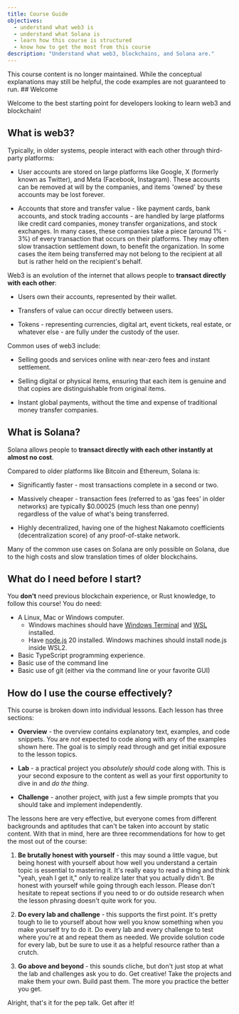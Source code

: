 ```yaml
---
title: Course Guide
objectives:
  - understand what web3 is
  - understand what Solana is
  - learn how this course is structured
  - know how to get the most from this course
description: "Understand what web3, blockchains, and Solana are."
---
```


<Callout type="warn">
  This course content is no longer maintained. While the conceptual explanations
  may still be helpful, the code examples are not guaranteed to run.
</Callout>
## Welcome

Welcome to the best starting point for developers looking to learn web3 and
blockchain!

## What is web3?

Typically, in older systems, people interact with each other through third-party
platforms:

- User accounts are stored on large platforms like Google, X (formerly known as
  Twitter), and Meta (Facebook, Instagram). These accounts can be removed at
  will by the companies, and items 'owned' by these accounts may be lost
  forever.

- Accounts that store and transfer value - like payment cards, bank accounts,
  and stock trading accounts - are handled by large platforms like credit card
  companies, money transfer organizations, and stock exchanges. In many cases,
  these companies take a piece (around 1% - 3%) of every transaction that occurs
  on their platforms. They may often slow transaction settlement down, to
  benefit the organization. In some cases the item being transferred may not
  belong to the recipient at all but is rather held on the recipient's behalf.

Web3 is an evolution of the internet that allows people to **transact directly
with each other**:

- Users own their accounts, represented by their wallet.

- Transfers of value can occur directly between users.

- Tokens - representing currencies, digital art, event tickets, real estate, or
  whatever else - are fully under the custody of the user.

Common uses of web3 include:

- Selling goods and services online with near-zero fees and instant settlement.

- Selling digital or physical items, ensuring that each item is genuine and that
  copies are distinguishable from original items.

- Instant global payments, without the time and expense of traditional money
  transfer companies.

## What is Solana?

Solana allows people to **transact directly with each other instantly at almost
no cost**.

Compared to older platforms like Bitcoin and Ethereum, Solana is:

- Significantly faster - most transactions complete in a second or two.

- Massively cheaper - transaction fees (referred to as 'gas fees' in older
  networks) are typically $0.00025 (much less than one penny) regardless of the
  value of what's being transferred.

- Highly decentralized, having one of the highest Nakamoto coefficients
  (decentralization score) of any proof-of-stake network.

Many of the common use cases on Solana are only possible on Solana, due to the
high costs and slow translation times of older blockchains.

## What do I need before I start?

You **don't** need previous blockchain experience, or Rust knowledge, to follow
this course! You do need:

- A Linux, Mac or Windows computer.
  - Windows machines should have [Windows Terminal](https://aka.ms/terminal) and
    [WSL](https://learn.microsoft.com/en-us/windows/wsl/) installed.
  - Have [node.js](https://nodejs.org/en/download) 20 installed. Windows
    machines should install node.js inside WSL2.
- Basic TypeScript programming experience.
- Basic use of the command line
- Basic use of git (either via the command line or your favorite GUI)

## How do I use the course effectively?

This course is broken down into individual lessons. Each lesson has three
sections:

- **Overview** - the overview contains explanatory text, examples, and code
  snippets. You are _not_ expected to code along with any of the examples shown
  here. The goal is to simply read through and get initial exposure to the
  lesson topics.

- **Lab** - a practical project you _absolutely should_ code along with. This is
  your second exposure to the content as well as your first opportunity to dive
  in and _do the thing_.

- **Challenge** - another project, with just a few simple prompts that you
  should take and implement independently.

The lessons here are very effective, but everyone comes from different
backgrounds and aptitudes that can't be taken into account by static content.
With that in mind, here are three recommendations for how to get the most out of
the course:

1. **Be brutally honest with yourself** - this may sound a little vague, but
   being honest with yourself about how well you understand a certain topic is
   essential to mastering it. It's really easy to read a thing and think "yeah,
   yeah I get it," only to realize later that you actually didn't. Be honest
   with yourself while going through each lesson. Please don't hesitate to
   repeat sections if you need to or do outside research when the lesson
   phrasing doesn't quite work for you.

2. **Do every lab and challenge** - this supports the first point. It's pretty
   tough to lie to yourself about how well you know something when you make
   yourself try to do it. Do every lab and every challenge to test where you're
   at and repeat them as needed. We provide solution code for every lab, but be
   sure to use it as a helpful resource rather than a crutch.

3. **Go above and beyond** - this sounds cliche, but don't just stop at what the
   lab and challenges ask you to do. Get creative! Take the projects and make
   them your own. Build past them. The more you practice the better you get.

Alright, that's it for the pep talk. Get after it!
